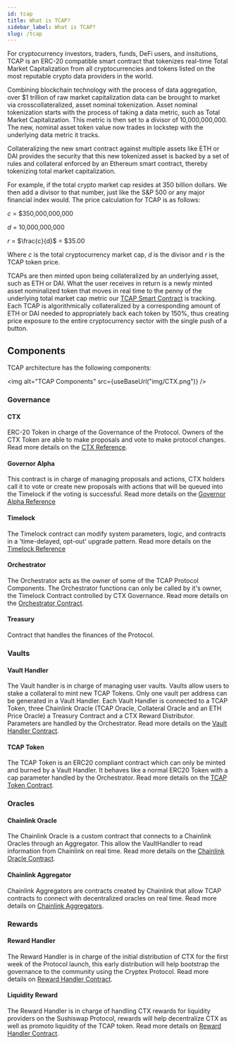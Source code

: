 ```yaml
---
id: tcap
title: What is TCAP?
sidebar_label: What is TCAP?
slug: /tcap
---
```



<link
    rel="stylesheet"
    href="https://cdn.jsdelivr.net/npm/katex@0.12.0/dist/katex.min.css"
    integrity="sha384-AfEj0r4/OFrOo5t7NnNe46zW/tFgW6x/bCJG8FqQCEo3+Aro6EYUG4+cU+KJWu/X"
    crossorigin="anonymous"
/>

For cryptocurrency investors, traders, funds, DeFi users, and insitutions, TCAP is an ERC-20 compatible smart contract that tokenizes real-time Total Market Capitalization from all cryptocurrencies and tokens listed on the most reputable crypto data providers in the world.

Combining blockchain technology with the process of data aggregation, over $1 trillion of raw market capitalization data can be brought to market via crosscollateralized, asset nominal tokenization. Asset nominal tokenization starts with the process of taking a data metric, such as Total Market Capitalization. This metric is then set to a divisor of 10,000,000,000. The new, nominal asset token value now trades in lockstep with the underlying data metric it tracks.

Collateralizing the new smart contract against multiple assets like ETH or DAI provides the security that this new tokenized asset is backed by a set of rules and collateral enforced by an Ethereum smart contract, thereby tokenizing total market capitalization.

For example, if the total crypto market cap resides at 350 billion dollars. We then add a divisor to that number, just like the S&P 500 or any major financial index would. The price calculation for TCAP is as follows:

$c$ = \$350,000,000,000

$d$ = 10,000,000,000

$r$ = $\frac{c}{d}$ = \$35.00

Where $c$ is the total cryptocurrency market cap, $d$ is the divisor and $r$ is the TCAP token price.

TCAPs are then minted upon being collateralized by an underlying asset, such as ETH or DAI. What the user receives in return is a newly minted asset nominalized token that moves in real time to the penny of the underlying total market cap metric our [TCAP Smart Contract](contracts/tcap) is tracking. Each TCAP is algorithmically collateralized by a corresponding amount of ETH or DAI needed to appropriately back each token by 150%, thus creating price exposure to the entire cryptocurrency sector with the single push of a button.

## Components

TCAP architecture has the following components:

<img alt="TCAP Components" src={useBaseUrl("img/CTX.png")} />

### Governance

#### CTX

ERC-20 Token in charge of the Governance of the Protocol. Owners of the CTX Token are able to make proposals and vote to make protocol changes. Read more details on the [CTX Reference](governance/reference#read-only-functions-ctx).

#### Governor Alpha

This contract is in charge of managing proposals and actions, CTX holders call it to vote or create new proposals with actions that will be queued into the Timelock if the voting is successful. Read more details on the
[Governor Alpha Reference](governance/reference#read-only-functions-governor-alpha)

#### Timelock

The Timelock contract can modify system parameters, logic, and contracts in a 'time-delayed, opt-out' upgrade pattern. Read more details on the [Timelock Reference](governance/reference#timelock)

#### Orchestrator

The Orchestrator acts as the owner of some of the TCAP Protocol Components. The Orchestrator functions can only be called by it's owner, the Timelock Contract controlled by CTX Governance. Read more details on the [Orchestrator Contract](contracts/orchestrator).

#### Treasury

Contract that handles the finances of the Protocol.

### Vaults

#### Vault Handler

The Vault handler is in charge of managing user vaults. Vaults allow users to stake a collateral to mint new TCAP Tokens. Only one vault per address can be generated in a Vault Handler. Each Vault Handler is connected to a TCAP Token, three Chainlink Oracle (TCAP Oracle, Collateral Oracle and an ETH Price Oracle) a Treasury Contract and a CTX Reward Distributor. Parameters are handled by the Orchestrator. Read more details on the [Vault Handler Contract](contracts/ivaulthandler).

#### TCAP Token

The TCAP Token is an ERC20 compliant contract which can only be minted and burned by a Vault Handler. It behaves like a normal ERC20 Token with a cap parameter handled by the Orchestrator. Read more details on the [TCAP Token Contract](contracts/tcap).

### Oracles

#### Chainlink Oracle

The Chainlink Oracle is a custom contract that connects to a Chainlink Oracles through an Aggregator. This allow the VaultHandler to read information from Chainlink on real time. Read more details on the [Chainlink Oracle Contract](contracts/chainlink).

#### Chainlink Aggregator

Chainlink Aggregators are contracts created by Chainlink that allow TCAP contracts to connect with decentralized oracles on real time. Read more details on [Chainlink Aggregators](https://docs.chain.link/docs/get-the-latest-price).

### Rewards

#### Reward Handler

The Reward Handler is in charge of the initial distribution of CTX for the first week of the Protocol launch, this early distribution will help bootstrap the governance to the community using the Cryptex Protocol. Read more details on [Reward Handler Contract](contracts/rewardhandler).

#### Liquidity Reward

The Reward Handler is in charge of handling CTX rewards for liquidity providers on the Sushiswap Protocol, rewards will help decentralize CTX as well as promoto liquidity of the TCAP token. Read more details on [Reward Handler Contract](contracts/rewardhandler).
